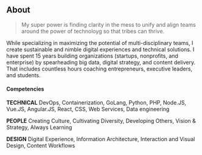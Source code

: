 ## About

> My super power is finding clarity in the mess to unify and align teams around the power of technoloyg so that tribes can thrive.

While specializing in maximizing the potential of multi-disciplinary teams, I create sustainable and nimble digital experiences and technical solutions. I have spent 15 years building organizations (startups, nonprofits, and enterprise) by spearheading big data, digital strategy, and content delivery. That includes countless hours coaching entrepreneurs, executive leaders, and students.

#### Competencies 

**TECHNICAL** DevOps, Containerization, GoLang, Python, PHP, Node.JS, Vue.JS, Angular.JS, React, CSS, Web Services, Data engineering

**PEOPLE** Creating Culture, Cultivating Diversity, Developing Others, Vision & Strategy, Always Learning

**DESIGN** Digital Experience, Information Architecture, Interaction and Visual Design, Content Workflows 